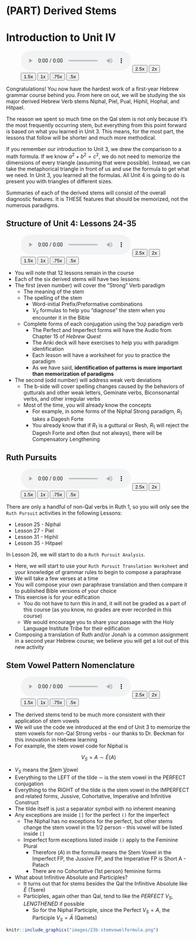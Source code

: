 # (PART) Derived Stems {-}

# Introduction to Unit IV {-}

::: {.infobox .sound}
<figure><audio id="myAudio" controls controlsList="nodownload" src="./images/Unit4.intro.m4a">
Your browser does not support the <code>audio</code> element.</audio>
<button onclick="setPlaySpeed25()" type="button">2.5x</button> <button onclick="setPlaySpeed2()" type="button">2x</button> <button onclick="setPlaySpeed15()" type="button">1.5x</button> <button onclick="setPlaySpeed1()" type="button">1x</button> <button onclick="setPlaySpeed075()" type="button">.75x</button> <button onclick="setPlaySpeed05()" type="button">.5x</button> 
<script>
var x = document.getElementById("myAudio");
function setPlaySpeed05() { x.playbackRate = 0.5; x.play();}
function setPlaySpeed075() {x.playbackRate = 0.75; x.play();} 
function setPlaySpeed1() {x.playbackRate = 1; x.play();}
function setPlaySpeed15() {x.playbackRate = 1.5; x.play();} 
function setPlaySpeed2() {x.playbackRate = 2; x.play();} 
function setPlaySpeed25() {x.playbackRate = 2.5;x.play();} 
</script> </figure>
:::

Congratulations!  You now have the hardest work of a first-year Hebrew grammar course behind you.  From here on out, we will be studying the six major derived Hebrew Verb stems Niphal, Piel, Pual, Hiphil, Hophal, and Hitpael.

The reason we spent so much time on the Qal stem is not only because it's the most frequently occurring stem, but everything from this point forward is based on what you learned in Unit 3.  This means, for the most part, the lessons that follow will be shorter and much more methodical.

If you remember our introduction to Unit 3, we drew the comparison to a math formula.  If we know $a^2 + b^2 = c^2$, we do not need to memorize the dimensions of every triangle (assuming that were possible).  Instead, we can take the metaphorical triangle in front of us and use the formula to get what we need.  In Unit 3, you learned all the formulas.  All Unit 4 is going to do is present you with triangles of different sizes.  

Summaries of each of the derived stems will consist of the overall diagnostic features.  It is THESE features that should be memorized, not the numerous paradigms.

## Structure of Unit 4: Lessons 24-35 {-}

::: {.infobox .sound}
<figure><audio id="myAudio" controls controlsList="nodownload" src="./images/Unit4.structure.m4a">
Your browser does not support the <code>audio</code> element.</audio>
<button onclick="setPlaySpeed25()" type="button">2.5x</button> <button onclick="setPlaySpeed2()" type="button">2x</button> <button onclick="setPlaySpeed15()" type="button">1.5x</button> <button onclick="setPlaySpeed1()" type="button">1x</button> <button onclick="setPlaySpeed075()" type="button">.75x</button> <button onclick="setPlaySpeed05()" type="button">.5x</button> 
<script>
var x = document.getElementById("myAudio");
function setPlaySpeed05() { x.playbackRate = 0.5; x.play();}
function setPlaySpeed075() {x.playbackRate = 0.75; x.play();} 
function setPlaySpeed1() {x.playbackRate = 1; x.play();}
function setPlaySpeed15() {x.playbackRate = 1.5; x.play();} 
function setPlaySpeed2() {x.playbackRate = 2; x.play();} 
function setPlaySpeed25() {x.playbackRate = 2.5;x.play();} 
</script> </figure>
:::

* You will note that 12 lessons remain in the course
* Each of the six derived stems will have two lessons: 
* The first (even number) will cover the "Strong" Verb paradigm
    * The meaning of the stem
    * The spelling of the stem
        * Word-initial Prefix/Preformative combinations
        * $V_S$ formulas to help you "diagnose" the stem when you encounter it in the Bible
    * Complete forms of each conjugation using the קטל paradigm verb
        * The Perfect and Imperfect forms will have the Audio from Chapter 15 of _Hebrew Quest_
        * The Anki deck will have exercises to help you with paradigm identification
        * Each lesson will have a worksheet for you to practice the paradigm
        * As we have said, __identification of patterns is more important than memorization of paradigms__
* The second (odd number) will address weak verb deviations
    * The b-side will cover spelling changes  caused by the behaviors of gutturals and other weak letters, Geminate verbs, Biconsonantal verbs, and other irregular verbs
    * Most of the time, you will already know the concepts
        * For example, in some forms of the Niphal Strong paradigm, $R_1$ takes a Dagesh Forte
        * You already know that if $R_1$ is a guttural or Resh, $R_1$ will reject the Dagesh Forte and often (but not always), there will be Compensatory Lengthening
        
## Ruth Pursuits {-}

::: {.infobox .sound}
<figure><audio id="myAudio" controls controlsList="nodownload" src="./images/Unit4.ruth.m4a">
Your browser does not support the <code>audio</code> element.</audio>
<button onclick="setPlaySpeed25()" type="button">2.5x</button> <button onclick="setPlaySpeed2()" type="button">2x</button> <button onclick="setPlaySpeed15()" type="button">1.5x</button> <button onclick="setPlaySpeed1()" type="button">1x</button> <button onclick="setPlaySpeed075()" type="button">.75x</button> <button onclick="setPlaySpeed05()" type="button">.5x</button> 
<script>
var x = document.getElementById("myAudio");
function setPlaySpeed05() { x.playbackRate = 0.5; x.play();}
function setPlaySpeed075() {x.playbackRate = 0.75; x.play();} 
function setPlaySpeed1() {x.playbackRate = 1; x.play();}
function setPlaySpeed15() {x.playbackRate = 1.5; x.play();} 
function setPlaySpeed2() {x.playbackRate = 2; x.play();} 
function setPlaySpeed25() {x.playbackRate = 2.5;x.play();} 
</script> </figure>
:::

There are only a handful of non-Qal verbs in Ruth 1, so you will only see the `Ruth Pursuit` activities in the following Lessons:

* Lesson 25 - Niphal
* Lesson 27 - Piel
* Lesson 31 - Hiphil
* Lesson 35 - Hitpael

In Lesson 26, we will start to do a `Ruth Pursuit Analysis`.  

* Here, we will start to use your `Ruth Pursuit Translation Worksheet` and your knowledge of grammar rules to begin to compose a paraphrase
* We will take a few verses at a time
* You will compose your own paraphrase translation and then compare it to published Bible versions of your choice
* This exercise is for your edification
    * You do not have to turn this in and, it will not be graded as a part of this course (as you know, no grades are ever recorded in this course)
    * We would encourage you to share your passage with the Holy Language Institute Tribe for their edification
* Composing a translation of Ruth and/or Jonah is a common assignment in a second year Hebrew course; we believe you will get a lot out of this new activity

## Stem Vowel Pattern Nomenclature {-}

::: {.infobox .sound}
<figure><audio id="myAudio" controls controlsList="nodownload" src="./images/Unit4.stem.m4a">
Your browser does not support the <code>audio</code> element.</audio>
<button onclick="setPlaySpeed25()" type="button">2.5x</button> <button onclick="setPlaySpeed2()" type="button">2x</button> <button onclick="setPlaySpeed15()" type="button">1.5x</button> <button onclick="setPlaySpeed1()" type="button">1x</button> <button onclick="setPlaySpeed075()" type="button">.75x</button> <button onclick="setPlaySpeed05()" type="button">.5x</button> 
<script>
var x = document.getElementById("myAudio");
function setPlaySpeed05() { x.playbackRate = 0.5; x.play();}
function setPlaySpeed075() {x.playbackRate = 0.75; x.play();} 
function setPlaySpeed1() {x.playbackRate = 1; x.play();}
function setPlaySpeed15() {x.playbackRate = 1.5; x.play();} 
function setPlaySpeed2() {x.playbackRate = 2; x.play();} 
function setPlaySpeed25() {x.playbackRate = 2.5;x.play();} 
</script> </figure>
:::

* The derived stems tend to be much more consistent with their application of stem vowels
* We will use the code we introduced at the end of Unit 3 to memorize the stem vowels for non-Qal Strong verbs - our thanks to Dr. Beckman for this innovation in Hebrew learning
* For example, the stem vowel code for Niphal is 

$$V_{S} = A \sim \bar E (A)$$

* $V_{S}$ means the <u>S</u>tem <u>V</u>owel
* Everything to the LEFT of the tilde $\sim$ is the stem vowel in the PERFECT conjugation
* Everything to the RIGHT of the tilde is the stem vowel in the IMPERFECT and related forms, Jussive, Cohortative, Imperative and Infinitive Construct
* The tilde itself is just a separator symbol with no inherent meaning
* Any exceptions are inside `[]` for the perfect `()` for the imperfect
    * The Niphal has no exceptions for the perfect, but other stems change the stem vowel in the 1/2 person - this vowel will be listed inside `[]`
    * Imperfect form exceptions listed inside `()` apply to the Feminine Plural
        * Therefore $(A)$ in the formula means the Stem Vowel in the Imperfect FP, the Jussive FP, and the Imperative FP is Short A - Patach
        * There are no Cohortative (1st person) feminine forms
* What about Infinitive Absolute and Participles?
    * It turns out that for stems besides the Qal the Infinitive Absolute like $\bar E$ (Tsere)
    * Participles, again other than Qal, tend to like the _PERFECT_ $V_S$, _LENGTHENED_ if possible
        * So for the Niphal Participle, since the Perfect $V_S = A$, the Participle $V_S = \bar A$ (Qamets)
    
```r

knitr::include_graphics("images/23b.stemvowelformula.png")
``` 

        
